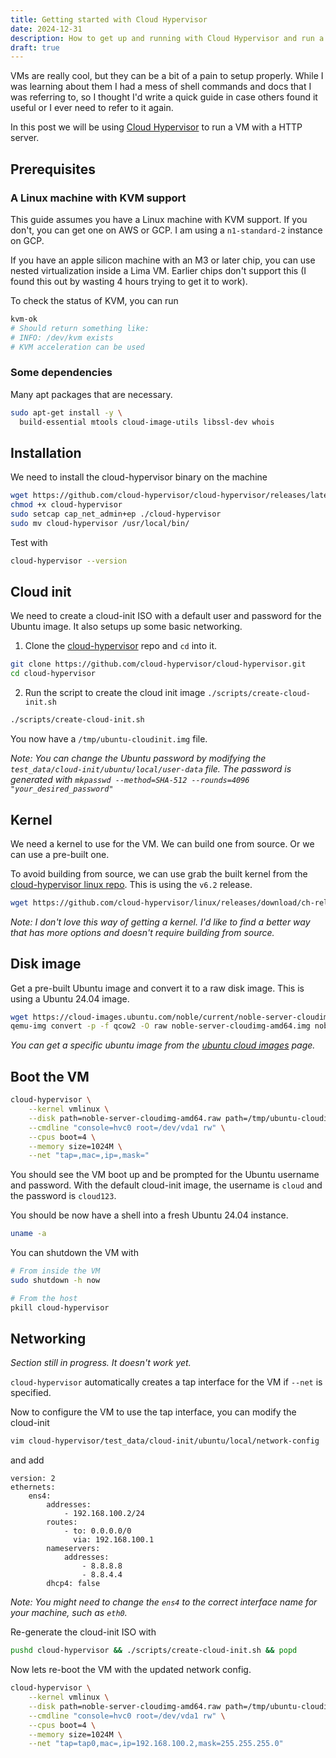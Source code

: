 ```yaml
---
title: Getting started with Cloud Hypervisor
date: 2024-12-31
description: How to get up and running with Cloud Hypervisor and run a VM with a HTTP server
draft: true
---
```


VMs are really cool, but they can be a bit of a pain to setup properly. While I
was learning about them I had a mess of shell commands and docs that I was
referring to, so I thought I'd write a quick guide in case others found it
useful or I ever need to refer to it again.

In this post we will be using [Cloud
Hypervisor](https://github.com/cloud-hypervisor/cloud-hypervisor) to run a VM
with a HTTP server.

## Prerequisites

### A Linux machine with KVM support

This guide assumes you have a Linux machine with KVM support. If you don't, you
can get one on AWS or GCP. I am using a `n1-standard-2` instance on GCP.

If you have an apple silicon machine with an M3 or later chip, you can use
nested virtualization inside a Lima VM. Earlier chips don't support this (I
found this out by wasting 4 hours trying to get it to work).

To check the status of KVM, you can run

```bash
kvm-ok
# Should return something like:
# INFO: /dev/kvm exists
# KVM acceleration can be used
```

### Some dependencies

Many apt packages that are necessary.

```bash
sudo apt-get install -y \
  build-essential mtools cloud-image-utils libssl-dev whois
```

## Installation

We need to install the cloud-hypervisor binary on the machine

```bash
wget https://github.com/cloud-hypervisor/cloud-hypervisor/releases/latest/download/cloud-hypervisor
chmod +x cloud-hypervisor
sudo setcap cap_net_admin+ep ./cloud-hypervisor
sudo mv cloud-hypervisor /usr/local/bin/
```

Test with

```bash
cloud-hypervisor --version
```

## Cloud init

We need to create a cloud-init ISO with a default user and password for the Ubuntu image.
It also setups up some basic networking.

1. Clone the [cloud-hypervisor](https://github.com/cloud-hypervisor/cloud-hypervisor/tree/main) repo and `cd` into it.

```bash
git clone https://github.com/cloud-hypervisor/cloud-hypervisor.git
cd cloud-hypervisor
```

2. Run the script to create the cloud init image `./scripts/create-cloud-init.sh`

```bash
./scripts/create-cloud-init.sh
```

You now have a `/tmp/ubuntu-cloudinit.img` file.

_Note: You can change the Ubuntu password by modifying the
`test_data/cloud-init/ubuntu/local/user-data` file. The password is generated with
`mkpasswd --method=SHA-512 --rounds=4096 "your_desired_password"`_

## Kernel

We need a kernel to use for the VM. We can build one from source. Or we can use
a pre-built one.

To avoid building from source, we can use grab the built kernel from the
[cloud-hypervisor linux repo](https://github.com/cloud-hypervisor/linux). This
is using the `v6.2` release.

```bash
wget https://github.com/cloud-hypervisor/linux/releases/download/ch-release-v6.2-20240908/vmlinux
```

_Note: I don't love this way of getting a kernel. I'd like to find a better way
that has more options and doesn't require building from source._

## Disk image

Get a pre-built Ubuntu image and convert it to a raw disk image. This is using a
Ubuntu 24.04 image.

```bash
wget https://cloud-images.ubuntu.com/noble/current/noble-server-cloudimg-amd64.img
qemu-img convert -p -f qcow2 -O raw noble-server-cloudimg-amd64.img noble-server-cloudimg-amd64.raw
```

_You can get a specific ubuntu image from the [ubuntu cloud
images](https://cloud-images.ubuntu.com/) page._

## Boot the VM

```bash
cloud-hypervisor \
	--kernel vmlinux \
	--disk path=noble-server-cloudimg-amd64.raw path=/tmp/ubuntu-cloudinit.img \
	--cmdline "console=hvc0 root=/dev/vda1 rw" \
	--cpus boot=4 \
	--memory size=1024M \
	--net "tap=,mac=,ip=,mask="
```

You should see the VM boot up and be prompted for the Ubuntu username and
password. With the default cloud-init image, the username is `cloud` and the
password is `cloud123`.

You should be now have a shell into a fresh Ubuntu 24.04 instance.

```bash
uname -a
```

You can shutdown the VM with

```bash
# From inside the VM
sudo shutdown -h now

# From the host
pkill cloud-hypervisor
```

## Networking

_Section still in progress. It doesn't work yet._

`cloud-hypervisor` automatically creates a tap interface for the VM if `--net` is specified.

Now to configure the VM to use the tap interface, you can modify the cloud-init

```bash
vim cloud-hypervisor/test_data/cloud-init/ubuntu/local/network-config
```

and add

```
version: 2
ethernets:
    ens4:
        addresses:
            - 192.168.100.2/24
        routes:
            - to: 0.0.0.0/0
              via: 192.168.100.1
        nameservers:
            addresses:
                - 8.8.8.8
                - 8.8.4.4
        dhcp4: false
```

_Note: You might need to change the `ens4` to the correct interface name for
your machine, such as `eth0`._

Re-generate the cloud-init ISO with

```bash
pushd cloud-hypervisor && ./scripts/create-cloud-init.sh && popd
```

Now lets re-boot the VM with the updated network config.

```bash
cloud-hypervisor \
    --kernel vmlinux \
    --disk path=noble-server-cloudimg-amd64.raw path=/tmp/ubuntu-cloudinit.img \
    --cmdline "console=hvc0 root=/dev/vda1 rw" \
    --cpus boot=4 \
    --memory size=1024M \
    --net "tap=tap0,mac=,ip=192.168.100.2,mask=255.255.255.0"
```
